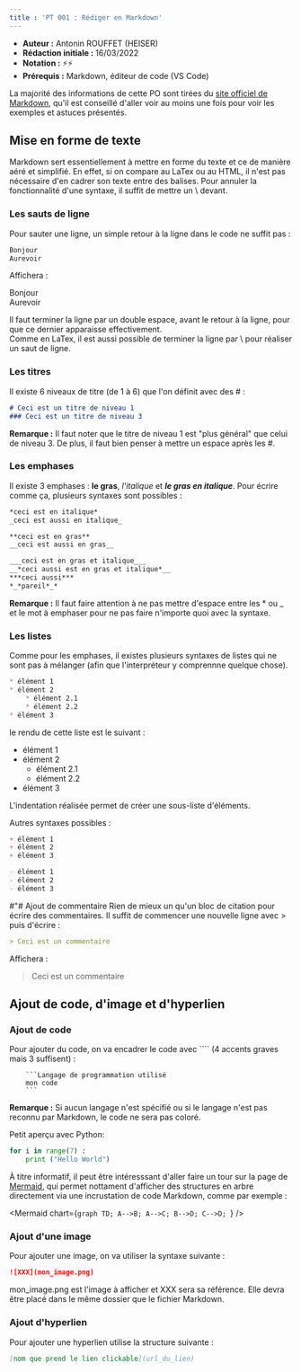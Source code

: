 ---
title : 'PT 001 : Rédiger en Markdown'
---
* __Auteur :__ Antonin ROUFFET (HEISER)
* __Rédaction initiale :__ 16/03/2022
* __Notation :__ ⚡⚡
* __Prérequis :__ Markdown, éditeur de code (VS Code)




La majorité des informations de cette PO sont tirées du [site officiel de Markdown](https://www.markdownguide.org/basic-syntax/#line-breaks), qu'il est conseillé d'aller voir au moins une fois pour voir les exemples et astuces présentés.



## Mise en forme de texte
Markdown sert essentiellement à mettre en forme du texte et ce de manière aéré et simplifié. En effet, si on compare au LaTex ou au HTML, il n'est pas nécessaire d'en cadrer son texte entre des balises. Pour annuler la fonctionnalité d'une syntaxe, il suffit de mettre un \\ devant.

### Les sauts de ligne
Pour sauter une ligne, un simple retour à la ligne dans le code ne suffit pas :
````Markdown
Bonjour
Aurevoir
````
Affichera :  

Bonjour\
Aurevoir

Il faut terminer la ligne par un double espace, avant le retour à la ligne, pour que ce dernier apparaisse effectivement.  
Comme en LaTex, il est aussi possible de terminer la ligne par \\ pour réaliser un saut de ligne.

### Les titres
Il existe 6 niveaux de titre (de 1 à 6) que l'on définit avec des \# :

````Markdown
# Ceci est un titre de niveau 1
### Ceci est un titre de niveau 3
````

**Remarque :** Il faut noter que le titre de niveau 1 est "plus général" que celui de niveau 3. De plus, il faut bien penser à mettre un espace après les \#.

### Les emphases
Il existe 3 emphases : __le gras__, *l'italique* et __*le gras en italique*__. Pour écrire comme ça, plusieurs syntaxes sont possibles :

````Markdown
*ceci est en italique*
_ceci est aussi en italique_

**ceci est en gras**
__ceci est aussi en gras__

___ceci est en gras et italique___
__*ceci aussi est en gras et italique*__
***ceci aussi***
*_*pareil*_*
````

**Remarque :** Il faut faire attention à ne pas mettre d'espace entre les \* ou \_ et le mot à emphaser pour ne pas faire n'importe quoi avec la syntaxe.

### Les listes
Comme pour les emphases, il existes plusieurs syntaxes de listes qui ne sont pas à mélanger (afin que l'interpréteur y comprennne quelque chose).

````Markdown
* élément 1
* élément 2
    * élément 2.1
    * élément 2.2
* élément 3
````
le rendu de cette liste est le suivant :
* élément 1
* élément 2
    * élément 2.1
    * élément 2.2
* élément 3  

L'indentation réalisée permet de créer une sous-liste d'éléments.

 Autres syntaxes possibles :

````Markdown
+ élément 1
+ élément 2
+ élément 3
````
````Markdown
- élément 1
- élément 2
- élément 3
````

#"# Ajout de commentaire
Rien de mieux un qu'un bloc de citation pour écrire des commentaires. Il suffit de commencer une nouvelle ligne avec \> puis d'écrire :
````Markdown
> Ceci est un commentaire
````
Affichera :

> Ceci est un commentaire

## Ajout de code, d'image et d'hyperlien
### Ajout de code
Pour ajouter du code, on va encadrer le code avec ```` (4 accents graves mais 3 suffisent) :
```
    ```Langage de programmation utilisé
    mon code
    ```
```
__Remarque :__ Si aucun langage n'est spécifié ou si le langage n'est pas reconnu par Markdown, le code ne sera pas coloré.

Petit aperçu avec Python:  

````Python
for i in range(7) :
    print ("Hello World")
````

À titre informatif, il peut être intéresssant d'aller faire un tour sur la page de [Mermaid](https://mermaid-js.github.io/mermaid/#/), qui permet nottament d'afficher des structures en arbre directement via une incrustation de code Markdown, comme par exemple :


<Mermaid chart={`graph TD;
    A-->B;
    A-->C;
    B-->D;
    C-->D;
`} />

### Ajout d'une image
Pour ajouter une image, on va utiliser la syntaxe suivante :
````Markdown
![XXX](mon_image.png)
````
mon_image.png est l'image à afficher et XXX sera sa référence. Elle devra être placé dans le même dossier que le fichier Markdown.

### Ajout d'hyperlien
Pour ajouter une hyperlien utilise la structure suivante :
````Markdown
[nom que prend le lien clickable](url_du_lien)
````
